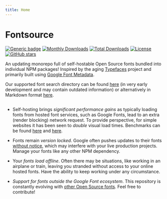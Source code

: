 ```yaml
---
title: Home
---
```


# Fontsource

[![Generic badge](https://img.shields.io/badge/fontsource-passing-brightgreen)](https://github.com/fontsource/fontsource) [![Monthly Downloads](https://img.shields.io/endpoint?url=https%3A%2F%2Fraw.githubusercontent.com%2Ffontsource%2Fdownload-stat-aggregator%2Fmaster%2Fdata%2FbadgeMonth.json)](https://github.com/fontsource/download-stat-aggregator) [![Total Downloads](https://img.shields.io/endpoint?url=https%3A%2F%2Fraw.githubusercontent.com%2Ffontsource%2Fdownload-stat-aggregator%2Fmaster%2Fdata%2FbadgeTotal.json)](https://github.com/fontsource/download-stat-aggregator) [![License](https://badgen.net/badge/license/MIT/green)](https://github.com/fontsource/fontsource/blob/master/LICENSE) [![GitHub stars](https://img.shields.io/github/stars/fontsource/fontsource.svg?style=social&label=Star)](https://github.com/fontsource/fontsource/stargazers)

An updating monorepo full of self-hostable Open Source fonts bundled into individual NPM packages!
Inspired by the aging [Typefaces](https://github.com/KyleAMathews/typefaces) project and primarily built using [Google Font Metadata](https://github.com/fontsource/google-font-metadata).

Our supported font search directory can be found [here](https://fontsource.github.io/search-directory/) (in very early development and may contain outdated information) or alternatively in Markdown format [here](https://github.com/fontsource/fontsource/blob/master/FONTLIST.md).

##

- Self-hosting brings _significant performance gains_ as typically loading fonts from hosted font services, such as Google Fonts, lead to an extra (render blocking) network request. To provide perspective, for simple websites it has been seen to _double_ visual load times. Benchmarks can be found [here](https://github.com/HTTPArchive/almanac.httparchive.org/pull/607) and [here](https://github.com/reactiflux/reactiflux.com/pull/21).

- Fonts remain _version locked_. Google often pushes updates to their fonts [without notice](https://github.com/google/fonts/issues/1307), which may interfere with your live production projects. Manage your fonts like any other NPM dependency.

- Your _fonts load offline_. Often there may be situations, like working in an airplane or train, leaving you stranded without access to your online hosted fonts. Have the ability to keep working under any circumstance.

- _Support for fonts outside the Google Font ecosystem_. This repository is constantly evolving with [other Open Source fonts](https://github.com/fontsource/fontsource/blob/master/FONTLIST.md). Feel free to contribute!
